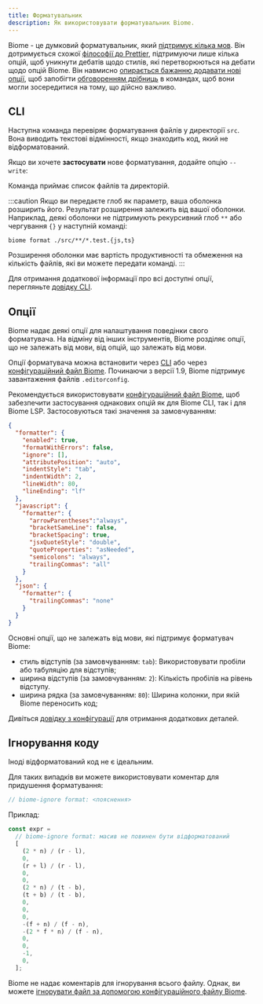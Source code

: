 ```yaml
---
title: Форматувальник
description: Як використовувати форматувальник Biome.
---
```



Biome - це думковий форматувальник, який [підтримує кілька мов](/internals/language-support).
Він дотримується схожої [філософії до Prettier](https://prettier.io/docs/en/option-philosophy.html),
підтримуючи лише кілька опцій, щоб уникнути дебатів щодо стилів, які перетворюються на дебати щодо опцій Biome.
Він навмисно [опирається бажанню додавати нові опції](https://github.com/prettier/prettier/issues/40), щоб запобігти [обговоренням дрібниць](https://en.wikipedia.org/wiki/Law_of_triviality) в командах, щоб вони могли зосередитися на тому, що дійсно важливо.

## CLI

Наступна команда перевіряє форматування файлів у директорії `src`.
Вона виводить текстові відмінності, якщо знаходить код, який не відформатований.

<PackageManagerBiomeCommand command="format ./src" />

Якщо ви хочете **застосувати** нове форматування, додайте опцію `--write`:

<PackageManagerBiomeCommand command="format --write ./src" />

Команда приймає список файлів та директорій.

:::caution
Якщо ви передаєте глоб як параметр, ваша оболонка розширить його.
Результат розширення залежить від вашої оболонки.
Наприклад, деякі оболонки не підтримують рекурсивний глоб `**` або чергування `{}` у наступній команді:

```shell
biome format ./src/**/*.test.{js,ts}
```

Розширення оболонки має вартість продуктивності та обмеження на кількість файлів, які ви можете передати команді.
:::

Для отримання додаткової інформації про всі доступні опції, перегляньте [довідку CLI](/reference/cli#biome-format).

## Опції

Biome надає деякі опції для налаштування поведінки свого форматувача.
На відміну від інших інструментів, Biome розділяє опції, що не залежать від мови, від опцій, що залежать від мови.

Опції форматувача можна встановити через [CLI](/reference/cli/#biome-format) або через [конфігураційний файл Biome](/guides/configure-biome).
Починаючи з версії 1.9, Biome підтримує завантаження файлів `.editorconfig`.

Рекомендується використовувати [конфігураційний файл Biome](/guides/configure-biome), щоб забезпечити застосування однакових опцій як для Biome CLI, так і для Biome LSP.
Застосовуються такі значення за замовчуванням:

```json title="biome.json"
{
  "formatter": {
    "enabled": true,
    "formatWithErrors": false,
    "ignore": [],
    "attributePosition": "auto",
    "indentStyle": "tab",
    "indentWidth": 2,
    "lineWidth": 80,
    "lineEnding": "lf"
  },
  "javascript": {
    "formatter": {
      "arrowParentheses":"always",
      "bracketSameLine": false,
      "bracketSpacing": true,
      "jsxQuoteStyle": "double",
      "quoteProperties": "asNeeded",
      "semicolons": "always",
      "trailingCommas": "all"
    }
  },
  "json": {
    "formatter": {
      "trailingCommas": "none"
    }
  }
}
```

Основні опції, що не залежать від мови, які підтримує форматувач Biome:

- стиль відступів (за замовчуванням: `tab`): Використовувати пробіли або табуляцію для відступів;
- ширина відступів (за замовчуванням: `2`): Кількість пробілів на рівень відступу.
- ширина рядка (за замовчуванням: `80`): Ширина колонки, при якій Biome переносить код;

Дивіться [довідку з конфігурації](/reference/configuration#formatter) для отримання додаткових деталей.

## Ігнорування коду

Іноді відформатований код не є ідеальним.

Для таких випадків ви можете використовувати коментар для придушення форматування:

```js title="example.js"
// biome-ignore format: <пояснення>
```

Приклад:

```js title="example.js"
const expr =
  // biome-ignore format: масив не повинен бути відформатований
  [
    (2 * n) / (r - l),
    0,
    (r + l) / (r - l),
    0,
    0,
    (2 * n) / (t - b),
    (t + b) / (t - b),
    0,
    0,
    0,
    -(f + n) / (f - n),
    -(2 * f * n) / (f - n),
    0,
    0,
    -1,
    0,
  ];
```

Biome не надає коментарів для ігнорування всього файлу.
Однак, ви можете [ігнорувати файл за допомогою конфігураційного файлу Biome](/guides/configure-biome/#ignore-files).

